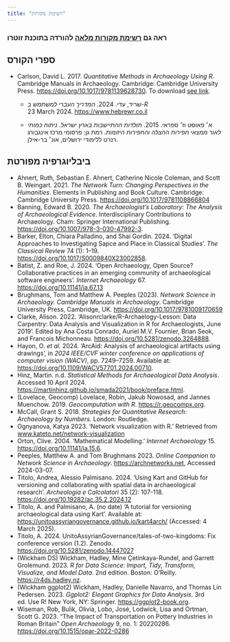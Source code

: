```yaml
---
title: "רשימת מקורות"
---
```


### **ראה גם [רשימת מקורות מלאה](https://www.zotero.org/groups/5480887/comp_arch-history_r) להורדה בתוכנת זוטרו**

## **ספרי הקורס**

-   Carlson, David L. 2017. *Quantitative Methods in Archaeology Using R*. Cambridge Manuals in Archaeology. Cambridge: Cambridge University Press. <https://doi.org/10.1017/9781139628730>. To download [see link](https://drive.google.com/file/d/1NxeqOBNFiJRl-fu7hRxiSBR4cNK9oKpF/view?usp=sharing).

    -   שריד, עדי. 2024. *המדריך העברי למשתמש ב-R*\
        23 March 2024. [https://www.hebrewr.co.il](https://www.hebrewr.co.il/)

    -   א׳ פאוסט וז׳ ספראי. 2015. *תולדות ההתיישבות בארץ ישראל. ניתוח כמותי לאור ממצאי חפירות ההצלה והחפירות היזומות*. רמת גן: פרסומי מרכז אינגבורג רנרט ללימודי ירושלים, אונ׳ בר-אילן.

## **ביבליוגרפיה מפורטת**

-   Ahnert, Ruth, Sebastian E. Ahnert, Catherine Nicole Coleman, and Scott B. Weingart. 2021. *The Network Turn: Changing Perspectives in the Humanities*. Elements in Publishing and Book Culture. Cambridge: Cambridge University Press. <https://doi.org/10.1017/9781108866804>
-   Banning, Edward B. 2020. *The Archaeologist's Laboratory: The Analysis of Archaeological Evidence*. Interdisciplinary Contributions to Archaeology. Cham: Springer International Publishing. <https://doi.org/10.1007/978-3-030-47992-3>.
-   Barker, Elton, Chiara Palladino, and Shai Gordin. 2024. 'Digital Approaches to Investigating Sapce and Place in Classical Studies'. *The Classical Review* 74 (1): 1--19. <https://doi.org/10.1017/S0009840X23002858>.
-   Batist, Z. and Roe, J. 2024. 'Open Archaeology, Open Source? Collaborative practices in an emerging community of archaeological software engineers'. *Internet Archaeology* 67. <https://doi.org/10.11141/ia.67.13>
-   Brughmans, Tom and Matthew A. Peeples (2023). *Network Science in Archaeology. Cambridge Manuals in Archaeology*. Cambridge University Press, Cambridge, UK. <https://doi.org/10.1017/9781009170659>
-   Clarke, Alison. 2022. 'Alisonrclarke/R-Archaelogy-Lesson: Data Carpentry: Data Analysis and Visualization in R for Archaeologists, June 2019'. Edited by Ana Costa Conrado, Auriel M.V. Fournier, Brian Seok, and Francois Michonneau. <https://doi.org/10.5281/zenodo.3264888>.
-   Hayon, O. *et al.* 2024. 'ArcAid: Analysis of archaeological artifacts using drawings', in *2024 IEEE/CVF winter conference on applications of computer vision (WACV)*, pp. 7249--7259. Available at: <https://doi.org/10.1109/WACV57701.2024.00710>.
-   Hinz, Martin. n.d. *Statistical Methods for Archaeological Data Analysis*. Accessed 10 April 2024. <https://martinhinz.github.io/smada2021/book/preface.html>.
-   (Lovelace, Geocomp) Lovelace, Robin, Jakub Nowosad, and Jannes Muenchow. 2019. *Geocomputation with R*. [https://r.geocompx.org](https://r.geocompx.org/){.uri}.
-   McCall, Grant S. 2018. *Strategies for Quantitative Research: Archaeology by Numbers*. London: Routledge.
-   Ognyanova, Katya 2023. 'Network visualization with R.' Retrieved from [www.kateto.net/network-visualization](http://www.kateto.net/network-visualization)
-   Orton, Clive. 2004. 'Mathematical Modelling.' *Internet Archaeology* 15. <https://doi.org/10.11141/ia.15.6>.
-   Peeples, Matthew A. and Tom Brughmans 2023. *Online Companion to Network Science in Archaeology*. [https://archnetworks.net](https://archnetworks.net/), Accessed 2024-03-07.
-   Titolo, Andrea, Alessio Palmisano. 2024. 'Using Kart and GitHub for versioning and collaborating with spatial data in archaeological research'. *Archeologia e Calcolatori* 35 (2): 107-118. <https://doi.org/10.19282/ac.35.2.2024.12>
-   Titolo, A. and Palmisano, A. (no date) 'A tutorial for versioning archaeological data using Kart'. Available at: <https://unitoassyriangovernance.github.io/kart4arch/> (Accessed: 4 March 2025).
-   Titolo, A. 2024. UnitoAssyrianGovernance/tales-of-two-kingdoms: Fix conference version (1.2). Zenodo. <https://doi.org/10.5281/zenodo.14447027>
-   (Wickham DS) Wickham, Hadley, Mine Çetinkaya-Rundel, and Garrett Grolemund. 2023. *R for Data Science: Import, Tidy, Transform, Visualize, and Model Data*. 2nd edition. Boston: O'Reilly. [https://r4ds.hadley.nz](https://r4ds.hadley.nz/){.uri}.
-   (Wickham ggplot2) Wickham, Hadley, Danielle Navarro, and Thomas Lin Pedersen. 2023. *Ggplot2: Elegant Graphics for Data Analysis*. 3rd ed. Use R! New York, NY: Springer. [https://ggplot2-book.org](https://ggplot2-book.org/){.uri}.
-   Wiseman, Rob, Bulik, Olivia, Lobo, José, Lodwick, Lisa and Ortman, Scott G. 2023. "The Impact of Transportation on Pottery Industries in Roman Britain" *Open Archaeology* 9, no. 1: 20220286. <https://doi.org/10.1515/opar-2022-0286>
